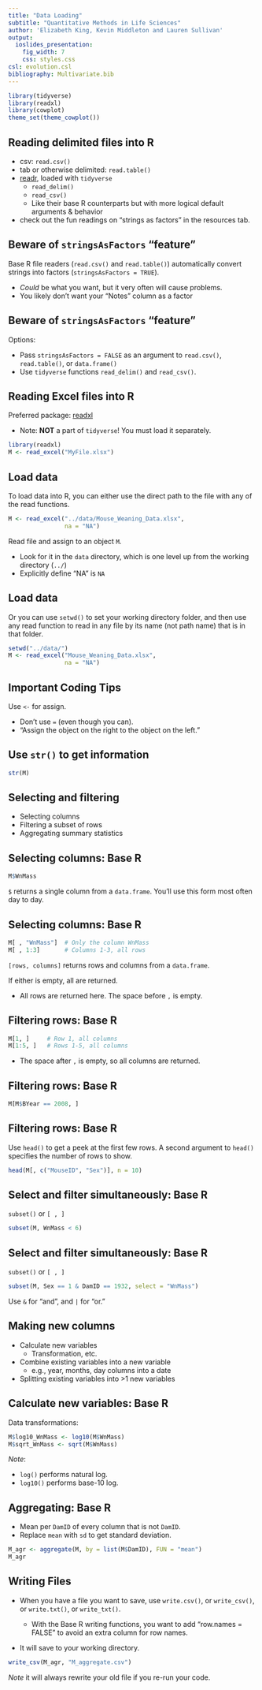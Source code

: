 ```yaml
---
title: "Data Loading"
subtitle: "Quantitative Methods in Life Sciences"
author: 'Elizabeth King, Kevin Middleton and Lauren Sullivan'
output:
  ioslides_presentation:
    fig_width: 7
    css: styles.css
csl: evolution.csl
bibliography: Multivariate.bib
---
```


```r
library(tidyverse)
library(readxl)
library(cowplot)
theme_set(theme_cowplot())
```


## Reading delimited files into R

- csv: `read.csv()`
- tab or otherwise delimited: `read.table()`
- [readr](https://cran.r-project.org/web/packages/readr/index.html), loaded with `tidyverse`
    - `read_delim()`
    - `read_csv()`
    - Like their base R counterparts but with more logical default arguments & behavior


- check out the fun readings on "strings as factors" in the resources tab.

## Beware of `stringsAsFactors` "feature"

Base R file readers (`read.csv()` and `read.table()`) automatically convert strings into factors (`stringsAsFactors = TRUE`).

- *Could* be what you want, but it very often will cause problems.
- You likely don't want your "Notes" column as a factor


## Beware of `stringsAsFactors` "feature"

Options:

- Pass `stringsAsFactors = FALSE` as an argument to `read.csv()`, `read.table()`, or `data.frame()`
- Use `tidyverse` functions `read_delim()` and `read_csv()`.



## Reading Excel files into R

Preferred package: [readxl](https://cran.r-project.org/web/packages/readxl/index.html)

- Note: **NOT** a part of `tidyverse`! You must load it separately.


```r
library(readxl)
M <- read_excel("MyFile.xlsx")
```

## Load data

To load data into R, you can either use the direct path to the file with any of the read functions.

```r
M <- read_excel("../data/Mouse_Weaning_Data.xlsx",
                na = "NA")
```

Read file and assign to an object `M`.

- Look for it in the `data` directory, which is one level up from the working directory (`../`)
- Explicitly define "NA" is `NA`


## Load data

Or you can use `setwd()` to set your working directory folder, and then use any read function to read in any file by its name (not path name) that is in that folder. 


```r
setwd("../data/")
M <- read_excel("Mouse_Weaning_Data.xlsx",
                na = "NA")
```




## Important Coding Tips

Use `<-` for assign.

- Don't use `=` (even though you can).
- "Assign the object on the right to the object on the left."



## Use `str()` to get information

```r
str(M)
```

## Selecting and filtering

- Selecting columns
- Filtering a subset of rows
- Aggregating summary statistics

## Selecting columns: Base R

```r
M$WnMass
```

`$` returns a single column from a `data.frame`. You'll use this form most often day to day.

## Selecting columns: Base R

```r
M[ , "WnMass"]  # Only the column WnMass
M[ , 1:3]       # Columns 1-3, all rows
```

`[rows, columns]` returns rows and columns from a `data.frame`.

If either is empty, all are returned.

- All rows are returned here. The space before `,` is empty.

## Filtering rows: Base R

```r
M[1, ]     # Row 1, all columns
M[1:5, ]   # Rows 1-5, all columns
```

- The space after `,` is empty, so all columns are returned.

## Filtering rows: Base R

```r
M[M$BYear == 2008, ]
```

## Filtering rows: Base R

Use `head()` to get a peek at the first few rows. A second argument to `head()` specifies the number of rows to show.

```r
head(M[, c("MouseID", "Sex")], n = 10)
```

## Select and filter simultaneously: Base R

`subset()` or `[ , ]`

```r
subset(M, WnMass < 6)
```

## Select and filter simultaneously: Base R

`subset()` or `[ , ]`

```r
subset(M, Sex == 1 & DamID == 1932, select = "WnMass")
```

Use `&` for "and", and `|` for "or."

## Making new columns

- Calculate new variables
    - Transformation, etc.
- Combine existing variables into a new variable
    - e.g., year, months, day columns into a date
- Splitting existing variables into >1 new variables

## Calculate new variables: Base R

Data transformations:

```r
M$log10_WnMass <- log10(M$WnMass)
M$sqrt_WnMass <- sqrt(M$WnMass)
```

_Note_:

- `log()` performs natural log.
- `log10()` performs base-10 log.

## Aggregating: Base R

- Mean per `DamID` of every column that is not `DamID`.
- Replace `mean` with `sd` to get standard deviation.

```r
M_agr <- aggregate(M, by = list(M$DamID), FUN = "mean")
M_agr
```



## Writing Files

- When you have a file you want to save, use `write.csv()`, or `write_csv()`, or `write.txt()`, or `write_txt()`.

    - With the Base R writing functions, you want to add "row.names = FALSE" to avoid an extra column for row names.

- It will save to your working directory.


```r
write_csv(M_agr, "M_aggregate.csv")
```


_Note_ it will always rewrite your old file if you re-run your code.


